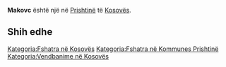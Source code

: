 {{Fshat në 
 | Emri                = Makovc
 | EmriAlt                = 
 | NAME_SHORT_FORM=      
 | NAME_GENERIC=      
 | NAME_SORT_NAME_RO=      MAKOVC
 | FULL_NAME_RO = Makovc
 | FULL_NAME_ND_RO=Makovc
 | SORT_NAME_RG=MAKOVC
 | FULL_NAME_RG=Makovc
 | FULL_NAME_ND_RG=Makovc
 | SRP_NAME_SHORT_FORM=      
 | SRP_NAME_GENERIC=      
 | SRP_NAME_SORT_NAME_RO=      
 | SRP_FULL_NAME_RO = 
 | SRP_FULL_NAME_ND_RO=
 | SRP_SORT_NAME_RG=
 | SRP_FULL_NAME_RG=
 | SRP_FULL_NAME_ND_RG=
 | Emri (Rasa dhanore) = 
 | Figura              = 
 | Shteti              = Kosovo
 | Komuna              = Prishtinë
 | Kodi postar         = 
 | Sipërfaqja          = 

 | Popullsia           = 

 | Regj. i popullsisë  = 
 | Dend. e popullsisë  = 
 | Faqja zyrtare       = 
 <!--- Koordinatat ----> 
 | Gjerësia            = 42.704031
 | Gjatësia            = 21.225791
 | Lartësia            = 
}}
'''Makovc''' është një [[]] në [[Prishtinë]] të [[Kosovës]].

<!-- == Gjeografia == -->
<!-- == Historia == -->
<!-- == Demografia == -->
== Shih edhe ==
{{Komuna Prishtinë}}
{{Kosovo-Administrata-Cung}}

[[Kategoria:Fshatra në Kosovës]]
[[Kategoria:Fshatra në Kommunes Prishtinë]]
[[Kategoria:Vendbanime në Kosovës]]